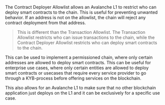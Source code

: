 The Contract Deployer Allowlist allows an Avalanche L1 to restrict who can deploy smart contracts to the chain. This is useful for preventing unwanted behavior. If an address is not on the allowlist, the chain will reject any contract deployment from that address.

> This is different than the Transaction Allowlist. The Transaction Allowlist restricts who can issue transactions to the chain, while the Contract Deployer Allowlist restricts who can deploy smart contracts to the chain.

This can be used to implement a permissioned chain, where only certain addresses are allowed to deploy smart contracts. This can be useful for enterprise use cases, where only certain entities are allowed to deploy smart contracts or usecases that require every service provider to go through a KYB-process before offering services on the blockchain.

This also allows for an Avalanche L1 to make sure that no other blockchain application just deploys on the L1 and it can be exclusively for a specific use case.
